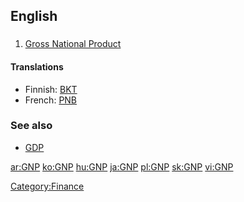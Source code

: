 ==English==

==={{initialism}}===
{{wikipedia}}
# [[gross national product|Gross National Product]]

====Translations====
{{top}}
*Finnish: [[BKT]]
*French: [[PNB]]
{{bottom}}

===See also===
* [[GDP]]

[[Category:Finance]]

[[ar:GNP]]
[[ko:GNP]]
[[hu:GNP]]
[[ja:GNP]]
[[pl:GNP]]
[[sk:GNP]]
[[vi:GNP]]